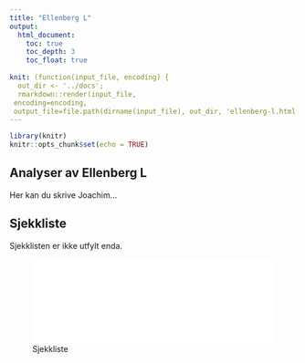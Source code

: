 ```yaml
---
title: "Ellenberg L"
output:
  html_document:
    toc: true
    toc_depth: 3
    toc_float: true
    
knit: (function(input_file, encoding) {
  out_dir <- '../docs';
  rmarkdown::render(input_file,
 encoding=encoding,
 output_file=file.path(dirname(input_file), out_dir, 'ellenberg-l.html'))})
---
```


```r
library(knitr)
knitr::opts_chunk$set(echo = TRUE)
```



## Analyser av Ellenberg L
Her kan du skrive Joachim...



## Sjekkliste
Sjekklisten er ikke utfylt enda.

![Sjekkliste](../output/test/abc.pdf){width=100%}


